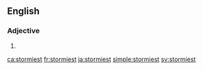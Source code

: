 ==English==

===Adjective===
{{head|en|adjective superlative form}}

# {{en-superlative of|stormy}}

[[ca:stormiest]]
[[fr:stormiest]]
[[ja:stormiest]]
[[simple:stormiest]]
[[sv:stormiest]]